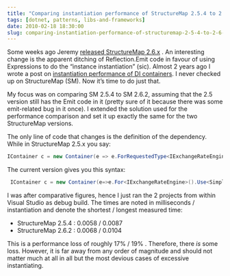 ```yaml
---
title: "Comparing instantiation performance of StructureMap 2.5.4 to 2.6.2"
tags: [dotnet, patterns, libs-and-frameworks]
date: 2010-02-18 18:30:00
slug: comparing-instantiation-performance-of-structuremap-2-5-4-to-2-6-2
---
```


Some weeks ago Jeremy [released StructureMap 2.6.x](http://codebetter.com/blogs/jeremy.miller/archive/2010/02/04/structuremap-2-6-and-2-5-4-is-released.aspx) . An interesting change is the apparent ditching of Reflection.Emit code in favour of using Expressions to do the “instance instantiation” (sic). Almost 2 years ago I wrote a post on [instantiation performance of DI containers](/Content/Entry/109). I never checked up on StructureMap (SM). Now it’s time to do just that. 

My focus was on comparing SM 2.5.4 to SM 2.6.2, assuming that the 2.5 version still has the Emit code in it (pretty sure of it because there was some emit-related bug in it once). I extended the solution used for the performance comparison and set it up exactly the same for the two StructureMap versions.

The only line of code that changes is the definition of the dependency. While in StructureMap 2.5.x you say:

 ```csharp
 IContainer c = new Container(e => e.ForRequestedType<IExchangeRateEngine>().TheDefaultIsConcreteType<SimpleExchangeRateEngine>());
 ``` 

The current version gives you this syntax:

```csharp
 IContainer c = new Container(e=>e.For<IExchangeRateEngine>().Use<SimpleExchangeRateEngine>());
 ``` 

I was after comparative figures, hence I just ran the 2 projects from within Visual Studio as debug build. The times are noted in milliseconds / instantiation and denote the shortest / longest measured time:

* StructureMap 2.5.4 : 0.0058 / 0.0087  
* StructureMap 2.6.2 : 0.0068 / 0.0104 

This is a performance loss of roughly 17% / 19% . Therefore, there _is_ some loss. However, it is far away from any order of magnitude and should not matter much at all in all but the most devious cases of excessive instantiating.